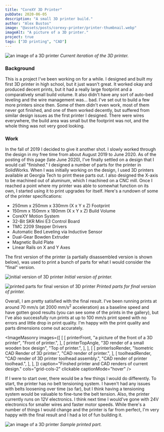 ```yaml
---
title: "CoreXY 3D Printer"
pubDate: 2020-06-05
description: "A small 3D printer build."
author: "Alex Bustos"
image: "@assets/posts/corexy-printer/printer-thumbnail.webp"
imageAlt: "A picture of a 3D printer."
project: true
tags: ["3D printing", "CAD"]
---
```




![an image of a 3D printer](../../assets/posts/corexy-printer/printer-front-angle.webp)
_Current iteration of the 3D printer._

### Background

This is a project I've been working on for a while. I designed and built my first 3D printer in high school, but it just wasn't great. It worked okay and produced decent prints, but it had a really large footprint and a comparatively small build volume. It also didn't have any sort of auto-bed leveling and the wire management was... bad. I've set out to build a few more printers since then. Some of them didn't even work, most of them never got finished, and one of them worked decently, but suffered from similar design issues as the first printer I designed. There were wires everywhere, the build area was small but the footprint was not, and the whole thing was not very good looking.

### Work

In the fall of 2019 I decided to give it another shot. I slowly worked through the design in my free time from about August 2019 to June 2020. As of the posting of this page (late June 2020), I've finally settled on a design that I would call "finished." I designed a number of parts for the printer in SolidWorks. When I was initially working on the design, I used 3D printers available at Georgia Tech to print these parts out. I also designed the X-axis to be machined out of aluminum, which I machined on a CNC mill. Once I reached a point where my printer was able to somewhat function on its own, I started using it to print upgrades for itself. Here's a rundown of some of the printer specifications:

-   250mm x 250mm x 330mm (X x Y x Z) Footprint
-   150mm x 150mm x 180mm (X x Y x Z) Build Volume
-   CoreXY Motion System
-   32-Bit SKR Mini E3 Control Board
-   TMC 2209 Stepper Drivers
-   Automatic Bed Leveling via Inductive Sensor
-   Dual-Gear Bowden Extruder
-   Magnetic Build Plate
-   Linear Rails on X and Y Axes

The first version of the printer (a partially disassembled version is shown below), was used to print a bunch of parts for what I would consider the "final" version.

![initial version of 3D printer](../../assets/posts/corexy-printer/old-printer.webp)
_Initial version of printer._

![printed parts for final version of 3D printer](../../assets/posts/corexy-printer/printer-parts.webp)
_Printed parts for final version of printer._

Overall, I am pretty satisfied with the final result. I've been running prints at around 70 mm/s (at 2000 mm/s<sup>2</sup> acceleration) as a baseline speed and have gotten good results (you can see some of the prints in the gallery), but I've also successfully run prints at up to 100 mm/s print speed with no errors and little drop in print quality. I'm happy with the print quality and parts dimensions come out accurately.

<ImageMasonry
    images={[
        [
            [
                printerFront,
                "a picture of the front of a 3D printer",
                "Front of printer.",
            ],
            [
                printerTopAngle,
                "3D render of a small wooden box design",
                "Top of printer.",
            ],
        ],
        [
            [
                printerIsoRender,
                "Isometric CAD Render of 3D printer.",
                "CAD render of printer.",
            ],
            [
                toolheadRender,
                "CAD render of 3D printer toolhead assembly.",
                "CAD render of printer toolhead.",
            ],
        ],
    ]}
    caption="Finshed printer and CAD renders of current design."
    cols="grid-cols-2"
    clickable
    captionMode="hover"
/>

If I were to start over, there would be a few things I would do differently. To start, the printer has no belt tensioning system. I haven't had any issues with belts loosening over time (so far), but I think having a tensioning system would be valuable to fine-tune the belt tension. Also, the printer currently runs on 12V electronics. I think next time I would've gone with 24V electronics for smaller wires and faster motor speeds. While there's a number of things I would change and the printer is far from perfect, I'm very happy with the final result and I had a lot of fun building it.

![an image of a 3D printer](../../assets/posts/corexy-printer/sample-print.webp)
_Sample printed part._
